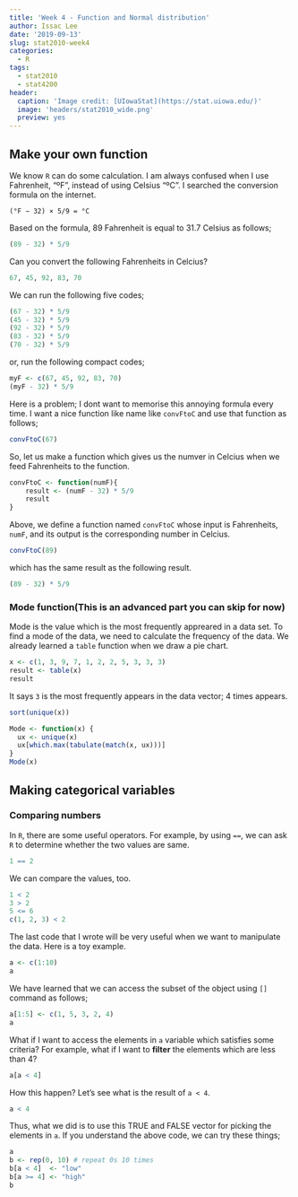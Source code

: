 ```yaml
---
title: 'Week 4 - Function and Normal distribution'
author: Issac Lee
date: '2019-09-13'
slug: stat2010-week4
categories:
  - R
tags:
  - stat2010
  - stat4200
header:
  caption: 'Image credit: [UIowaStat](https://stat.uiowa.edu/)'
  image: 'headers/stat2010_wide.png'
  preview: yes
---
```


## Make your own function

We know `R` can do some calculation. I am always confused when I use Fahrenheit, "ºF", instead of using Celsius "ºC". I searched the conversion formula on the internet.

    (°F − 32) × 5/9 = °C

Based on the formula, 89 Fahrenheit is equal to 31.7 Celsius as follows;

```r
(89 - 32) * 5/9
```

Can you convert the following Fahrenheits in Celcius?

```r
67, 45, 92, 83, 70
```

We can run the following five codes;

```r
(67 - 32) * 5/9
(45 - 32) * 5/9
(92 - 32) * 5/9
(83 - 32) * 5/9
(70 - 32) * 5/9
```

or, run the following compact codes;

```r
myF <- c(67, 45, 92, 83, 70)
(myF - 32) * 5/9
```

Here is a problem; I dont want to memorise this annoying formula every time. I want a nice function like name like `convFtoC` and use that function as follows;

```r
convFtoC(67)
```

So, let us make a function which gives us the numver in Celcius when we feed Fahrenheits to the function.

```r
convFtoC <- function(numF){
    result <- (numF - 32) * 5/9
    result
}
```

Above, we define a function named `convFtoC` whose input is Fahrenheits, `numF`, and its output is the corresponding number in Celcius.

```r
convFtoC(89)
```

which has the same result as the following result.

```r
(89 - 32) * 5/9
```


### Mode function(This is an advanced part you can skip for now)

Mode is the value which is the most frequently appreared in a data set. To find a mode of the data, we need to calculate the frequency of the data. We already learned a `table` function when we draw a pie chart.

```r
x <- c(1, 3, 9, 7, 1, 2, 2, 5, 3, 3, 3)
result <- table(x)
result
```

It says `3` is the most frequently appears in the data vector; 4 times appears.


 
```r
sort(unique(x))

Mode <- function(x) {
  ux <- unique(x)
  ux[which.max(tabulate(match(x, ux)))]
}
Mode(x)
```

## Making categorical variables

### Comparing numbers

In `R`, there are some useful operators. For example, by using `==`, we can ask `R` to determine whether the two values are same.

```r
1 == 2
```

We can compare the values, too.

```r
1 < 2
3 > 2
5 <= 6
c(1, 2, 3) < 2
```

The last code that I wrote will be very useful when we want to manipulate the data. Here is a toy example.

```r
a <- c(1:10)
a
```

We have learned that we can access the subset of the object using `[]` command as follows;

```r
a[1:5] <- c(1, 5, 3, 2, 4)
a
```

What if I want to access the elements in `a` variable which satisfies some criteria? For example, what if I want to **filter** the elements which are less than 4?

```r
a[a < 4]
```

How this happen? Let's see what is the result of `a < 4`.

```r
a < 4
```

Thus, what we did is to use this TRUE and FALSE vector for picking the elements in `a`. If you understand the above code, we can try these things;

```r
a
b <- rep(0, 10) # repeat 0s 10 times
b[a < 4]  <- "low"
b[a >= 4] <- "high"
b
```


